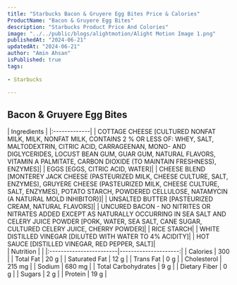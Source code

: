 ```yaml
---
title: "Starbucks Bacon & Gruyere Egg Bites Price & Calories"
ProductName: "Bacon & Gruyere Egg Bites" 
description: "Starbucks Product Price And Colories"
image: "../../public/blogs/alightmotion/Alight Motion Image 1.png"
publishedAt: "2024-06-21"
updatedAt: "2024-06-21"
author: "Amin Ahsan"
isPublished: true
tags:
 
- Starbucks
      
---
```

 
## Bacon & Gruyere Egg Bites
  

<div className="tables-container">
  <div className="table-wrapper">
    | Ingredients  |
    |:-------------|
    | COTTAGE CHEESE [CULTURED NONFAT MILK, MILK, NONFAT MILK, CONTAINS 2 % OR LESS OF: WHEY, SALT, MALTODEXTRIN, CITRIC ACID, CARRAGEENAN, MONO- AND DIGLYCERIDES, LOCUST BEAN GUM, GUAR GUM, NATURAL FLAVORS, VITAMIN A PALMITATE, CARBON DIOXIDE (TO MAINTAIN FRESHNESS), ENZYMES]|
    | EGGS [EGGS, CITRIC ACID, WATER]|
    | CHEESE BLEND [MONTEREY JACK CHEESE (PASTEURIZED MILK, CHEESE CULTURE, SALT, ENZYMES), GRUYERE CHEESE (PASTEURIZED MILK, CHEESE CULTURE, SALT, ENZYMES), POTATO STARCH, POWDERED CELLULOSE, NATAMYCIN (A NATURAL MOLD INHIBITOR)]|
    | UNSALTED BUTTER [PASTEURIZED CREAM, NATURAL FLAVORS]|
    | UNCURED BACON - NO NITRITES OR NITRATES ADDED EXCEPT AS NATURALLY OCCURRING IN SEA SALT AND CELERY JUICE POWDER [PORK, WATER, SEA SALT, CANE SUGAR, CULTURED CELERY JUICE, CHERRY POWDER]|
    | RICE STARCH|
    | WHITE DISTILLED VINEGAR [DILUTED WITH WATER TO 4% ACIDITY]|
    | HOT SAUCE [DISTILLED VINEGAR, RED PEPPER, SALT]|
  </div>
  <div className="table-wrapper">
    | Nutrition               |                      |  
    |:------------------------|---------------------:|
    | Calories                | 300                   |
    | Total Fat               | 20 g                  |
    | Saturated Fat           | 12 g                  |
    | Trans Fat               | 0 g                  |
    | Cholesterol             | 215 mg                 |
    | Sodium                  | 680 mg               |
    | Total Carbohydrates     | 9 g                  |
    | Dietary Fiber           | 0 g                  |
    | Sugars                  | 2 g                  |
    | Protein                 | 19 g                  |
  </div>
</div>
<style jsx>{`
  .tables-container {
    display: flex;
    flex-direction: row;
    gap: 30px;
  }
  .table-wrapper {
    width: 500px; /* Adjust as needed */
  }
  @media (max-width: 768px) {
    .tables-container {
      flex-direction: column;
      gap: 0px; /* Adjust as needed */
    }
    .table-wrapper {
      width: 100%; /* Adjust as needed */
    }
  }
`}</style>
